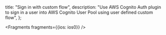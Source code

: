   title: "Sign in with custom flow",
  description: "Use AWS Cognito Auth plugin to sign in a user into AWS Cognito User Pool using user defined custom flow",
};


<Fragments fragments={{ios: ios0}} />
